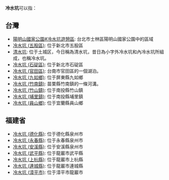 '''冷水坑'''可以指： 

== 台灣  ==

*[[陽明山國家公園#冷水坑遊憩區|陽明山國家公園#冷水坑遊憩區]]: 台北市士林區陽明山國家公園中的區域
*[[冷水坑_(五股區)|冷水坑 (五股區)]]: 位于新北市五股區
*[[清水坑|清水坑]]: 位于土城区，今日稱為清水坑，昔日為小字外冷水坑和內冷水坑所組成，也稱冷水坑。
*[[冷水坑_(石碇區)|冷水坑 (石碇區)]]: 位于新北市石碇區
*[[冷水坑_(官田區)|冷水坑 (官田區)]]: 台南市官田區的一個湖泊。
*[[冷水坑_(九如鄉)|冷水坑 (九如鄉)]]: 位于屏東縣九如鄉
*[[冷水坑_(竹南鎮)|冷水坑 (竹南鎮)]]: 苗栗縣竹南鎮的一條河溝。
*[[冷水坑_(竹山鎮)|冷水坑 (竹山鎮)]]: 位于南投縣竹山鎮
*[[冷水坑_(埔里鎮)|冷水坑 (埔里鎮)]]: 位于南投縣埔里鎮
*[[冷水坑_(員山鄉)|冷水坑 (員山鄉)]]: 位于宜蘭縣員山鄉

== 福建省 ==

*[[冷水坑_(德化縣)|冷水坑 (德化縣)]]: 位于德化縣泉州市
*[[冷水坑_(永春縣)|冷水坑 (永春縣)]]: 位于永春縣泉州市
*[[冷水坑_(安溪縣)|冷水坑 (安溪縣)]]: 位于安溪縣泉州市
*[[冷水坑_(武平縣)|冷水坑 (武平縣)]]: 位于龍巖市武平縣
*[[冷水坑_(上杭縣)|冷水坑 (上杭縣)]]: 位于龍巖市上杭縣
*[[冷水坑_(連城縣)|冷水坑 (連城縣)]]: 位于龍巖市連城縣
*[[冷水坑_(漳平市)|冷水坑 (漳平市)]]: 位于漳平市龍巖市

{{消歧义|cat=三字地名消歧义}}